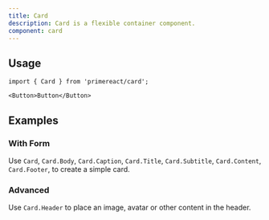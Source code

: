 ```yaml
---
title: Card
description: Card is a flexible container component.
component: card
---
```


## Usage

```tsx
import { Card } from 'primereact/card';
```

```tsx
<Button>Button</Button>
```

## Examples

### With Form

Use `Card`, `Card.Body`, `Card.Caption`, `Card.Title`, `Card.Subtitle`, `Card.Content`, `Card.Footer`, to create a simple card.

<DocComponentViewer name="card:basic-demo" />

### Advanced

Use `Card.Header` to place an image, avatar or other content in the header.

<DocComponentViewer name="card:advanced-demo" />

